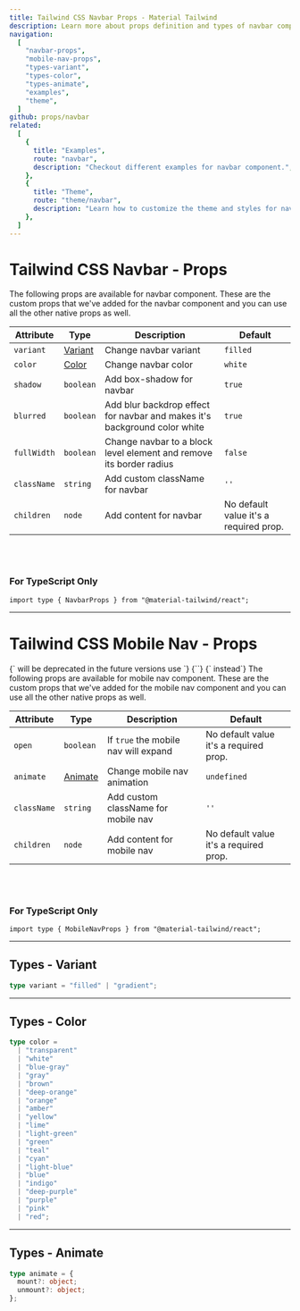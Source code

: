 ```yaml
---
title: Tailwind CSS Navbar Props - Material Tailwind
description: Learn more about props definition and types of navbar component.
navigation:
  [
    "navbar-props",
    "mobile-nav-props",
    "types-variant",
    "types-color",
    "types-animate",
    "examples",
    "theme",
  ]
github: props/navbar
related:
  [
    {
      title: "Examples",
      route: "navbar",
      description: "Checkout different examples for navbar component.",
    },
    {
      title: "Theme",
      route: "theme/navbar",
      description: "Learn how to customize the theme and styles for navbar component.",
    },
  ]
---
```


# Tailwind CSS Navbar - Props

<span id="navbar-props" className="scroll-mt-48" />
The following props are available for navbar component. These are the custom props
that we've added for the navbar component and you can use all the other
native props as well.

| Attribute   | Type                      | Description                                                               | Default                                |
| ----------- | ------------------------- | ------------------------------------------------------------------------- | -------------------------------------- |
| `variant`   | [Variant](#types-variant) | Change navbar variant                                                     | <Code>filled</Code>                    |
| `color`     | [Color](#types-color)     | Change navbar color                                                       | <Code>white</Code>                     |
| `shadow`    | <Code>boolean</Code>      | Add box-shadow for navbar                                                 | <Code>true</Code>                      |
| `blurred`   | <Code>boolean</Code>      | Add blur backdrop effect for navbar and makes it's background color white | <Code>true</Code>                      |
| `fullWidth` | <Code>boolean</Code>      | Change navbar to a block level element and remove its border radius       | <Code>false</Code>                     |
| `className` | <Code>string</Code>       | Add custom className for navbar                                           | `''`                                   |
| `children`  | <Code>node</Code>         | Add content for navbar                                                    | No default value it's a required prop. |

<br />
<br />

### For TypeScript Only

```tsx
import type { NavbarProps } from "@material-tailwind/react";
```

---

# Tailwind CSS Mobile Nav - Props

<Warning>
  {`<MobileNav /> will be deprecated in the future versions use `}
  <Link
    href="/docs/react/collapse"
    className="font-medium underline underline-offset-2"
  >{`<Collapse />`}</Link>
  {` instead`}
</Warning>
<span id="mobile-nav-props" className="scroll-mt-48" />
The following props are available for mobile nav component. These are the custom
props that we've added for the mobile nav component and you can use
all the other native props as well.

| Attribute   | Type                      | Description                                     | Default                                |
| ----------- | ------------------------- | ----------------------------------------------- | -------------------------------------- |
| `open`      | <Code>boolean</Code>      | If <Code>true</Code> the mobile nav will expand | No default value it's a required prop.                      |
| `animate`   | [Animate](#types-animate) | Change mobile nav animation                     | <Code>undefined</Code>                 |
| `className` | <Code>string</Code>       | Add custom className for mobile nav             | `''`                                   |
| `children`  | <Code>node</Code>         | Add content for mobile nav                      | No default value it's a required prop. |

<br />
<br />

### For TypeScript Only

```tsx
import type { MobileNavProps } from "@material-tailwind/react";
```

---

## Types - Variant

<span id="types-variant" className="scroll-mt-48" />

```ts
type variant = "filled" | "gradient";
```

---

## Types - Color

<span id="types-color" className="scroll-mt-48" />

```ts
type color =
  | "transparent"
  | "white"
  | "blue-gray"
  | "gray"
  | "brown"
  | "deep-orange"
  | "orange"
  | "amber"
  | "yellow"
  | "lime"
  | "light-green"
  | "green"
  | "teal"
  | "cyan"
  | "light-blue"
  | "blue"
  | "indigo"
  | "deep-purple"
  | "purple"
  | "pink"
  | "red";
```

---

## Types - Animate

<span id="types-animate" className="scroll-mt-48" />

```ts
type animate = {
  mount?: object;
  unmount?: object;
};
```

<span id="examples" className="scroll-mt-48" />
<span id="theme" className="scroll-mt-48" />
